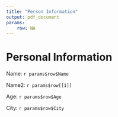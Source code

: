 ```yaml
---
title: "Person Information"
output: pdf_document
params:
    row: NA
---
```


# Personal Information

Name: `r params$row$Name`

Name2: `r params$row[[1]]`

Age: `r params$row$Age`

City: `r params$row$City`

